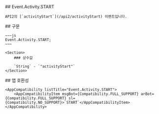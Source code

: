 
<Section>
    ## Event.Activity.START

    API2의 [`activityStart`](/api2/activityStart) 이벤트입니다.
</Section>
<Section>
    ## 구문

    ~~~js
    Event.Activity.START;
    ~~~

    <Section>
        ### 상수값

        `String` - `"activityStart"`
    </Section>
</Section>
<Section>
    ## 앱 호환성

    <AppCompatibility listTitle="Event.Activity.START">
        <AppCompatibilityItem msgBot={Compatibility.FULL_SUPPORT} arBot={Compatibility.FULL_SUPPORT} sl={Compatibility.NO_SUPPORT}>`START`</AppCompatibilityItem>
    </AppCompatibility>
</Section>